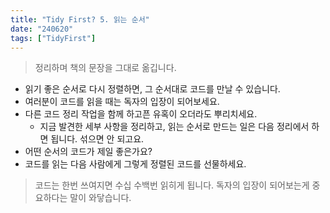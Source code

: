 ```yaml
---
title: "Tidy First? 5. 읽는 순서"
date: "240620"
tags: ["TidyFirst"]
---
```


> 정리하며 책의 문장을 그대로 옮깁니다.

- 읽기 좋은 순서로 다시 정렬하면, 그 순서대로 코드를 만날 수 있습니다.
- 여러분이 코드를 읽을 때는 독자의 입장이 되어보세요.
- 다른 코드 정리 작업을 함께 하고픈 유혹이 오더라도 뿌리치세요.
  - 지금 발견한 세부 사항을 정리하고, 읽는 순서로 만드는 일은 다음 정리에서 하면 됩니다. 섞으면 안 되고요.
- 어떤 순서의 코드가 제일 좋은가요?
- 코드를 읽는 다음 사람에게 그렇게 정렬된 코드를 선물하세요.

> 코드는 한번 쓰여지면 수십 수백번 읽히게 됩니다.
> 독자의 입장이 되어보는게 중요하다는 말이 와닿습니다.
